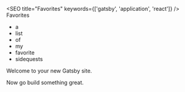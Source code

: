 
<SEO title="Favorites" keywords={['gatsby', 'application', 'react']} />
<CoverImage page>Favorites</CoverImage>

- a
- list
- of
- my
- favorite
- sidequests

Welcome to your new Gatsby site.

Now go build something great.

<div style={{ maxWidth: '300px', marginBottom: '1.45rem' }}>
  <Image />
</div>
